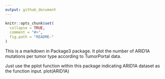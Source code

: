 ```yaml
---
output: github_document
---
```


<!-- README.md is generated from README.Rmd. Please edit that file -->

```r
knitr::opts_chunk$set(
  collapse = TRUE,
  comment = "#>",
  fig.path = "README-"
)
```

This is a markdown in Package3 package.
It plot the number of ARID1A mutations per tumor type according to TumorPortal data.

Just use the pplot function within this package indicating ARID1A dataset as the function input.
plot(ARID1A)